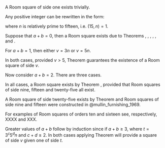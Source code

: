 \begin{theorem}
There exists a Room square of side $v$, where $v$
is a positive integer different from 3 or 5.
\end{theorem}

A Room square of side one exists trivially.

Any positive integer can be rewritten in the form:

\begin{equation}
v = 3^{a}5^{b}n
\end{equation}

where $n$ is relatively prime to fifteen, i.e.
$(15, n) = 1$.

Suppose that $a + b = 0$, then a Room square exists
due to Theorems
\ref{thm:starter-adder},
\ref{thm:furnishing},
\ref{thm:strong-starter-3},
\ref{thm:chong-chan},
\ref{thm:multiply},
and
\ref{thm:wallis}.

For $a + b = 1$, then either $v = 3n$ or $v = 5n$.

In both cases, provided $v > 5$, Theorem \ref{thm:wallis} guarantees the
existence of a Room square of side $v$.

Now consider $a + b = 2$. There are three cases.

\begin{enumerate}
  \item{$v = 3\cdot 5\cdot n$}
  \item{$v = 3^{2}n$}
  \item{$v = 5^{2}n$}
\end{enumerate}

In all cases, a Room square exists by Theorem \ref{thm:wallis}, provided
that Room squares of side nine, fifteen and twenty-five all exist.

A Room square of side twenty-five exists by
Theorem \ref{thm:strong-starter-3}
and Room squares of side nine
and fifteen were constructed in
@mullin_furnishing_1969.

For examples of Room squares of orders ten and sixteen see,
respectively, XXXX and XXX.

Greater values of $a + b$ follow by induction since if
$a + b \geq 3$, where $t = 3^{c}5^{d}n$ and
$c + d \geq 2$. In both cases applying Theorem \ref{thm:wallis} will
provide a square of side $v$ given one of side $t$.

